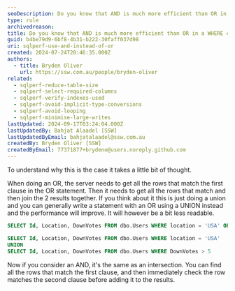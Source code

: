 ```yaml
---
seoDescription: Do you know that AND is much more efficient than OR in a WHERE clause?
type: rule
archivedreason:
title: Do you know that AND is much more efficient than OR in a WHERE clause?
guid: b4be79d9-6bf8-4b31-b222-30faff037d98
uri: sqlperf-use-and-instead-of-or
created: 2024-07-24T20:46:35.000Z
authors:
  - title: Bryden Oliver
    url: https://ssw.com.au/people/bryden-oliver
related:
  - sqlperf-reduce-table-size
  - sqlperf-select-required-columns
  - sqlperf-verify-indexes-used
  - sqlperf-avoid-implicit-type-conversions
  - sqlperf-avoid-looping
  - sqlperf-minimise-large-writes
lastUpdated: 2024-09-17T03:24:04.000Z
lastUpdatedBy: Bahjat Alaadel [SSW]
lastUpdatedByEmail: bahjatalaadel@ssw.com.au
createdBy: Bryden Oliver [SSW]
createdByEmail: 77371877+brydeno@users.noreply.github.com
---
```


To understand why this is the case it takes a little bit of thought.
<youtubeEmbed url="https://www.youtube.com/embed/HFPtQxeFrVc" description="Video: Use AND instead of OR for SQL performance | Bryden Oliver (3 min)" />

 When doing an OR, the server needs to get all the rows that match the first clause in the OR statement. Then it needs to get all the rows that match and then join the 2 results together. If you think about it this is just doing a union and you can generally write a statement with an OR using a UNION instead and the performance will improve. It will however be a bit less readable.

```sql
SELECT Id, Location, DownVotes FROM dbo.Users WHERE location = 'USA' OR DownVotes > 5;

SELECT Id, Location, DownVotes FROM dbo.Users WHERE location = 'USA'
UNION
SELECT Id, Location, DownVotes FROM dbo.Users WHERE DownVotes > 5
```

Now if you consider an AND, it's the same as an intersection. You can find all the rows that match the first clause, and then immediately check the row matches the second clause before adding it to the results.
